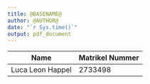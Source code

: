 ```yaml
---
title: @BASENAME@
author: @AUTHOR@
date: "`r Sys.time()`"
output: pdf_document
---
```


| Name             | Matrikel Nummer |
|------------------|-----------------|
| Luca Leon Happel | 2733498         |
